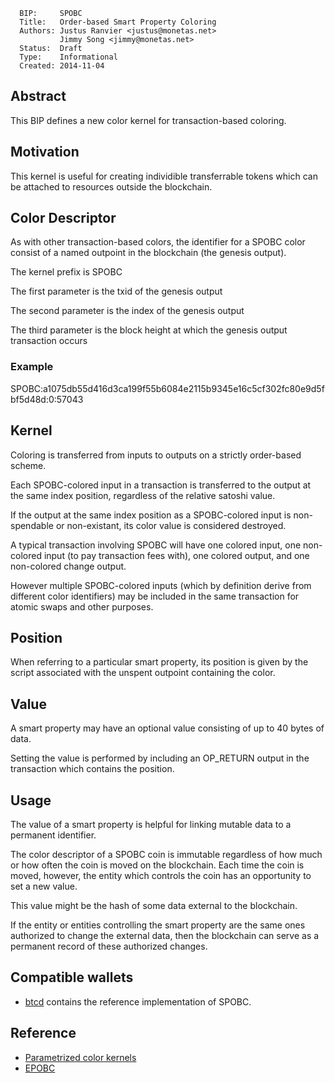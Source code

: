 <pre>
  BIP:     SPOBC
  Title:   Order-based Smart Property Coloring
  Authors: Justus Ranvier <justus@monetas.net>
           Jimmy Song <jimmy@monetas.net>
  Status:  Draft
  Type:    Informational
  Created: 2014-11-04
</pre>

==Abstract==

This BIP defines a new color kernel for transaction-based coloring.

==Motivation==

This kernel is useful for creating individible transferrable tokens which can be attached to resources outside the blockchain.


==Color Descriptor==

As with other transaction-based colors, the identifier for a SPOBC color consist of a named outpoint in the blockchain (the genesis output).

The kernel prefix is SPOBC

The first parameter is the txid of the genesis output

The second parameter is the index of the genesis output

The third parameter is the block height at which the genesis output transaction occurs

===Example===

SPOBC:a1075db55d416d3ca199f55b6084e2115b9345e16c5cf302fc80e9d5fbf5d48d:0:57043

==Kernel==

Coloring is transferred from inputs to outputs on a strictly order-based scheme.

Each SPOBC-colored input in a transaction is transferred to the output at the same index position, regardless of the relative satoshi value.

If the output at the same index position as a SPOBC-colored input is non-spendable or non-existant, its color value is considered destroyed.

A typical transaction involving SPOBC will have one colored input, one non-colored input (to pay transaction fees with), one colored output, and one non-colored change output.

However multiple SPOBC-colored inputs (which by definition derive from different color identifiers) may be included in the same transaction for atomic swaps and other purposes.

==Position==

When referring to a particular smart property, its position is given by the script associated with the unspent outpoint containing the color.

==Value==

A smart property may have an optional value consisting of up to 40 bytes of data.

Setting the value is performed by including an OP_RETURN output in the transaction which contains the position.

==Usage==

The value of a smart property is helpful for linking mutable data to a permanent identifier.

The color descriptor of a SPOBC coin is immutable regardless of how much or how often the coin is moved on the blockchain. Each time the coin is moved, however, the entity which controls the coin has an opportunity to set a new value.

This value might be the hash of some data external to the blockchain.

If the entity or entities controlling the smart property are the same ones authorized to change the external data, then the blockchain can serve as a permanent record of these authorized changes.

==Compatible wallets==

* [[https://github.com/conformal/btcd|btcd]] contains the reference implementation of SPOBC.

==Reference==

* [[https://github.com/chromaway/ngcccbase/wiki/Colors|Parametrized color kernels]]
* [[https://github.com/chromaway/ngcccbase/wiki/EPOBC|EPOBC]]